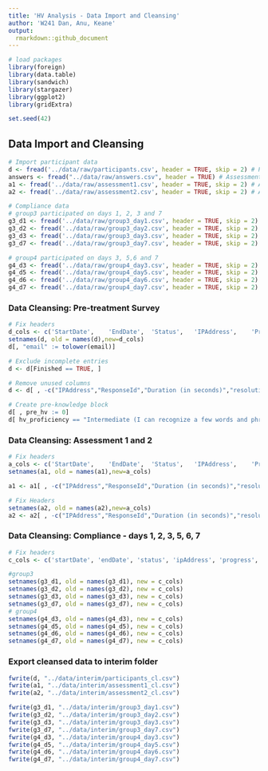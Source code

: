 ```yaml
---
title: 'HV Analysis - Data Import and Cleansing'
author: 'W241 Dan, Anu, Keane' 
output:
  rmarkdown::github_document
---
```


```r
# load packages 
library(foreign)
library(data.table)
library(sandwich)
library(stargazer)
library(ggplot2)
library(gridExtra)

set.seed(42)
```

## Data Import and Cleansing

```r
# Import participant data
d <- fread('../data/raw/participants.csv', header = TRUE, skip = 2) # Participant pre-treatment survey
answers <- fread("../data/raw/answers.csv", header = TRUE) # Assessment answers
a1 <- fread('../data/raw/assessment1.csv', header = TRUE, skip = 2) # Assessment 1 results
a2 <- fread('../data/raw/assessment2.csv', header = TRUE, skip = 2) # Assessment 2 results

# Compliance data
# group3 participated on days 1, 2, 3 and 7
g3_d1 <- fread('../data/raw/group3_day1.csv', header = TRUE, skip = 2)
g3_d2 <- fread('../data/raw/group3_day2.csv', header = TRUE, skip = 2)
g3_d3 <- fread('../data/raw/group3_day3.csv', header = TRUE, skip = 2)
g3_d7 <- fread('../data/raw/group3_day7.csv', header = TRUE, skip = 2)

# group4 participated on days 3, 5,6 and 7
g4_d3 <- fread('../data/raw/group4_day3.csv', header = TRUE, skip = 2)
g4_d5 <- fread('../data/raw/group4_day5.csv', header = TRUE, skip = 2)
g4_d6 <- fread('../data/raw/group4_day6.csv', header = TRUE, skip = 2)
g4_d7 <- fread('../data/raw/group4_day7.csv', header = TRUE, skip = 2)

```

### Data Cleansing: Pre-treatment Survey

```r
# Fix headers
d_cols <- c('StartDate',	'EndDate',	'Status',	'IPAddress',	'Progress',	'Duration (in seconds)',	'Finished',	'RecordedDate',	'ResponseId',	'RecipientLastName',	'RecipientFirstName',	'RecipientEmail',	'ExternalReference',	'LocationLatitude',	'LocationLongitude',	'DistributionChannel',	'UserLanguage',	'browser',	'browser_version',	'os',	'resolution',	'name',	'email',	'age',	'education',	'num_languages',	'languages',	'got_familiar',	'hv_proficiency',	'Q9 - Topics')
setnames(d, old = names(d),new=d_cols)
d[, "email" := tolower(email)]

# Exclude incomplete entries
d <- d[Finished == TRUE, ]

# Remove unused columns
d <- d[ , -c("IPAddress","ResponseId","Duration (in seconds)","resolution","UserLanguage","DistributionChannel", "StartDate","EndDate","Status","RecordedDate","Progress","Finished","RecipientLastName", "RecipientFirstName", "RecipientEmail", "ExternalReference","Q9 - Topics")]

# Create pre-knowledge block
d[ , pre_hv := 0]
d[ hv_proficiency == "Intermediate (I can recognize a few words and phrases)", pre_hv := 1]
```

### Data Cleansing: Assessment 1 and 2

```r
# Fix headers
a_cols <- c('StartDate',	'EndDate',	'Status',	'IPAddress',	'Progress',	'Duration (in seconds)',	'Finished',	'RecordedDate',	'ResponseId',	'RecipientLastName',	'RecipientFirstName',	'RecipientEmail',	'ExternalReference',	'LocationLatitude',	'LocationLongitude',	'DistributionChannel',	'UserLanguage',	'browser',	'browser_version',	'os',	'resolution',	'name',	'email',	'q1_start',	'q1_lastclick',	'q1_submit',	'q1_clickct',	'q1_answer',	'q2_start',	'q2_lastclick',	'q2_submit',	'q2_clickct',	'q2_answer',	'q3_start',	'q3_lastclick',	'q3_submit',	'q3_clickct',	'q3_answer',	'q4_start',	'q4_lastclick',	'q4_submit',	'q4_clickct',	'q4_answer',	'q5_start',	'q5_lastclick',	'q5_submit',	'q5_clickct',	'q5_answer',	'q6_start',	'q6_lastclick',	'q6_submit',	'q6_clickct',	'q6_answer',	'q7_start',	'q7_lastclick',	'q7_submit',	'q7_clickct',	'q7_answer',	'q8_start',	'q8_lastclick',	'q8_submit',	'q8_clickct',	'q8_answer',	'q9_start',	'q9_lastclick',	'q9_submit',	'q9_clickct',	'q9_answer',	'q10_start',	'q10_lastclick',	'q10_submit',	'q10_clickct',	'q10_answer',	'q11_start',	'q11_lastclick',	'q11_submit',	'q11_clickct',	'q11_answer',	'q12_start',	'q12_lastclick',	'q12_submit',	'q12_clickct',	'q12_answer',	'q13_start',	'q13_lastclick',	'q13_submit',	'q13_clickct',	'q13_answer',	'q14_start',	'q14_lastclick',	'q14_submit',	'q14_clickct',	'q14_answer',	'q15_start',	'q15_lastclick',	'q15_submit',	'q15_clickct',	'q15_answer')
setnames(a1, old = names(a1),new=a_cols)

a1 <- a1[ , -c("IPAddress","ResponseId","Duration (in seconds)","resolution","UserLanguage","DistributionChannel", "StartDate","EndDate","Status","RecordedDate","Progress","Finished","RecipientLastName", "RecipientFirstName", "RecipientEmail", "ExternalReference")]

# Fix Headers
setnames(a2, old = names(a2),new=a_cols)
a2 <- a2[ , -c("IPAddress","ResponseId","Duration (in seconds)","resolution","UserLanguage","DistributionChannel", "StartDate","EndDate","Status","RecordedDate","Progress","Finished","RecipientLastName", "RecipientFirstName", "RecipientEmail", "ExternalReference")]

```


### Data Cleansing: Compliance - days 1, 2, 3, 5, 6, 7

```r
# Fix headers
c_cols <- c('startDate', 'endDate', 'status', 'ipAddress', 'progress', 'duration', 'finished', 'recordedDate', 'recordId', 'recipientLastName', 'recipientFirstName', 'recipientEmail', 'externalDataReference', 'locationLatitude', 'locationLongitude', 'distributionChannel', 'userLanguage', 'QID4_BROWSER', 'QID4_VERSION', 'QID4_OS', 'QID4_RESOLUTION', 'QID50_FIRST_CLICK', 'QID50_LAST_CLICK', 'QID50_PAGE_SUBMIT', 'QID50_CLICK_COUNT', 'QID51_TEXT')

#group3
setnames(g3_d1, old = names(g3_d1), new = c_cols)
setnames(g3_d2, old = names(g3_d2), new = c_cols)
setnames(g3_d3, old = names(g3_d3), new = c_cols)
setnames(g3_d7, old = names(g3_d7), new = c_cols)
# group4
setnames(g4_d3, old = names(g4_d3), new = c_cols)
setnames(g4_d5, old = names(g4_d5), new = c_cols)
setnames(g4_d6, old = names(g4_d6), new = c_cols)
setnames(g4_d7, old = names(g4_d7), new = c_cols)

```


### Export cleansed data to interim folder
```r
fwrite(d, "../data/interim/participants_cl.csv")
fwrite(a1, "../data/interim/assessment1_cl.csv")
fwrite(a2, "../data/interim/assessment2_cl.csv")

fwrite(g3_d1, "../data/interim/group3_day1.csv")
fwrite(g3_d2, "../data/interim/group3_day2.csv")
fwrite(g3_d3, "../data/interim/group3_day3.csv")
fwrite(g3_d7, "../data/interim/group3_day7.csv")
fwrite(g4_d3, "../data/interim/group4_day3.csv")
fwrite(g4_d5, "../data/interim/group4_day5.csv")
fwrite(g4_d6, "../data/interim/group4_day6.csv")
fwrite(g4_d7, "../data/interim/group4_day7.csv")
```
